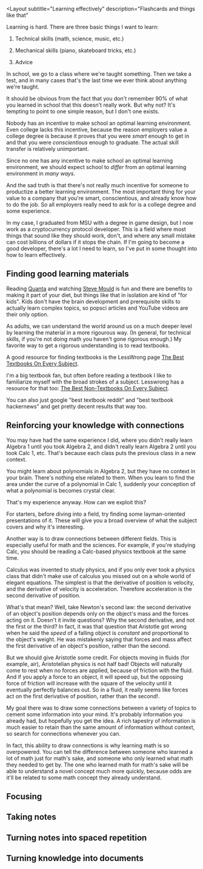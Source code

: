 <Layout
  subtitle="Learning effectively"
  description="Flashcards and things like that"
>

Learning is hard. There are three basic things I want to learn:

1) Technical skills (math, science, music, etc.)

2) Mechanical skills (piano, skateboard tricks, etc.)

3) Advice

In school, we go to a class where we're taught something. Then we take a test, and in many cases that's the last time we ever think about anything we're taught. 

It should be obvious from the fact that you don't remember 90% of what you learned in school that this doesn't really work. But why not? It's tempting to point to one simple reason, but I don't one exists. 

Nobody has an incentive to make school an optimal learning environment. Even college lacks this incentive, because the reason employers value a college degree is because it proves that you were *smart* enough to get in and that you were *conscientious* enough to graduate. The actual skill transfer is relatively unimportant.

Since no one has any incentive to make school an optimal learning environment, we should expect school to *differ* from an optimal learning environment in *many ways*.

And the sad truth is that there's not really much incentive for someone to productize a better learning environment. The most important thing for your value to a company that you're smart, conscientious, and already know how to do the job. So all employers really need to ask for is a college degree and some experience. 

In my case, I graduated from MSU with a degree in game design, but I now work as a cryptocurrency protocol developer. This is a field where most things that sound like they should work, don't, and where any small mistake can cost billions of dollars if it stops the chain. If I'm going to become a good developer, there's a lot I need to learn, so I've put in some thought into how to learn effectively.

## Finding good learning materials

Reading [Quanta](https://www.quantamagazine.org/) and watching [Steve Mould](https://www.youtube.com/channel/UCEIwxahdLz7bap-VDs9h35A) is fun and there are benefits to making it part of your diet, but things like that in isolation are kind of "for kids". Kids don't have the brain development and prerequisite skills to actually learn complex topics, so popsci articles and YouTube videos are their only option. 

As adults, we can understand the world around us on a much deeper level by learning the material in a more rigourous way. (In general, for technical skills, if you're not doing math you haven't gone rigorous enough.) My favorite way to get a rigorous understanding is to read textbooks. 

A good resource for finding textbooks is the LessWrong page [The Best Textbooks On Every Subject](https://www.lesswrong.com/posts/xg3hXCYQPJkwHyik2/the-best-textbooks-on-every-subject). 

I'm a big textbook fan, but often before reading a textbook I like to familiarize myself with the broad strokes of a subject. Lesswrong has a resource for that too: [The Best Non-Textbooks On Every Subject](https://www.lesswrong.com/posts/GiEdQ79EDMjggtBKf/best-non-textbooks-on-every-subject).

You can also just google "best <subject> textbook reddit" and "best <subject> textbook hackernews" and get pretty decent results that way too.

## Reinforcing your knowledge with connections

You may have had the same experience I did, where you didn't really learn Algebra 1 until you took Algebra 2, and didn't really learn Algebra 2 until you took Calc 1, etc. 
That's because each class puts the previous class in a new context. 

You might learn about polynomials in Algebra 2, but they have no context in your brain. There's nothing else related to them. 
When you learn to find the area under the curve of a polynomial in Calc 1, suddenly your conception of what a polynomial is becomes crystal clear. 

That's my experience anyway. How can we exploit this?

For starters, before diving into a field, try finding some layman-oriented presentations of it. 
These will give you a broad overview of what the subject covers and why it's interesting. 


Another way is to draw connections between different fields. 
This is especially useful for math and the sciences. 
For example, if you're studying Calc, you should be reading a Calc-based physics textbook at the same time. 

Calculus was invented to study physics, and if you only ever took a physics class that didn't make use of calculus you missed out on a whole world of elegant equations. 
The simplest is that the derivative of position is velocity, and the derivative of velocity is acceleration. Therefore acceleration is the second derivative of position.

What's that mean? 
Well, take Newton's second law: the second derivative of an object's position depends only on the object's mass and the forces acting on it. 
Doesn't it invite questions? Why the second derivative, and not the first or the third? 
In fact, it was that question that Aristotle got wrong when he said the *speed* of a falling object is *constant* and proportional to the object's weight. 
He was mistakenly saying that forces and mass affect the first derivative of an object's position, rather than the second. 

But we should give Aristotle some credit. 
For objects moving in fluids (for example, air), Aristotelian physics is not half bad!
Objects will naturally come to rest when no forces are applied, because of friction with the fluid. 
And if you apply a force to an object, it will speed up, but the opposing force of friction will increase with the square of the velocity until it eventually perfectly balances out.
So in a fluid, it really seems like forces act on the first derivative of position, rather than the second!.

My goal there was to draw some connections between a variety of topics to cement some information into your mind. 
It's probably information you already had, but hopefully you get the idea. 
A rich tapestry of information is much easier to retain than the same amount of information without context, so search for connections whenever you can.

In fact, this ability to draw connections is why learning math is so overpowered. 
You can tell the difference between someone who learned a lot of math just for math's sake, and someone who only learned what math they needed to get by. 
The one who learned math for math's sake will be able to understand a novel concept much more quickly, because odds are it'll be related to some math concept they already understand. 

## Focusing

## Taking notes

## Turning notes into spaced repetition

## Turning knowledge into documents

</Layout>